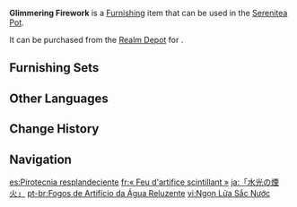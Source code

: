 {{Furnishing Infobox
|id             = 372483
|image          = Item Glimmering Firework.png
|category       = Landform
|subcategory    = Small Shrub
|quality        = 3
|adeptal_energy = 20
|load           = 50
|reduced_load   = 50
|description    = A shrub with azure leaves spreading out like fireworks. The two white flowers at its center give off a most welcome fragrance, and it is said that when those who have had their fill of strong wine smell it, they shall be reminded of the forest in summer and the cool night wind. And as for those who do so after enjoying some tea, they will think of the outer wilds in early spring, filled with vitality.
|mention        = 
|blueprint      = 
|source1        = [[Realm Depot]]
}}
'''Glimmering Firework''' is a [[Furnishing]] item that can be used in the [[Serenitea Pot]].

It can be purchased from the [[Realm Depot]] for {{Item|Realm Currency|30|x=80}}.

==Furnishing Sets==
{{Craft Usage|type=Furnishing Set}}

==Other Languages==
{{Other Languages
|en      = Glimmering Firework
|zhs     = 「水光的焰火」
|zhs_rm  = "Shuǐguāng de Yànhuǒ"
|zht     = 「水光的焰火」
|zht_rm  = "Shuǐguāng de Yànhuǒ"
|zh_tl   = "Fireworks of Water Light"
|ja      = 「水光の煙火」
|ja_rm   = "Suikou no Hanabi"{{Assumed}}
|ja_tl   = "Gleam of Water Firework"
|ko      = 「물빛의 불꽃」
|ko_rm   = "Mulbit-ui Bulkkot"
|ko_tl   = "Aquamarine Firework"
|es      = Pirotecnia resplandeciente
|es_tl   = Resplendent Pyrotechnics
|fr      = «&nbsp;Feu d'artifice scintillant&nbsp;»
|fr_tl   = "Sparkling Firework"
|ru      = Сияющий фейерверк
|ru_tl   = Glimmering Firework
|th      = "เพลิงเผาแผ่วใส"
|th_rm   = 
|th_tl   = 
|vi      = Ngọn Lửa Sắc Nước
|vi_tl   = 
|de      = „Funkelndes Feuer“
|de_tl   = "Sparkling Fire"
|id      = Percikan Api di Perairan
|id_tl   = Fire Sparks in the Water
|pt      = Fogos de Artifício da Água Reluzente
|pt_tl   = 
|tr      = Parıldayan Havai Fişek
|tr_tl   = 
|it      = Lucentezza pirotecnica
|it_tl   = Pyrotechnic Shine
}}

==Change History==
{{Change History|3.5}}

==Navigation==
{{Furnishing Navbox|exterior}}

[[es:Pirotecnia resplandeciente]]
[[fr:« Feu d'artifice scintillant »]]
[[ja:「水光の煙火」]]
[[pt-br:Fogos de Artifício da Água Reluzente]]
[[vi:Ngọn Lửa Sắc Nước]]